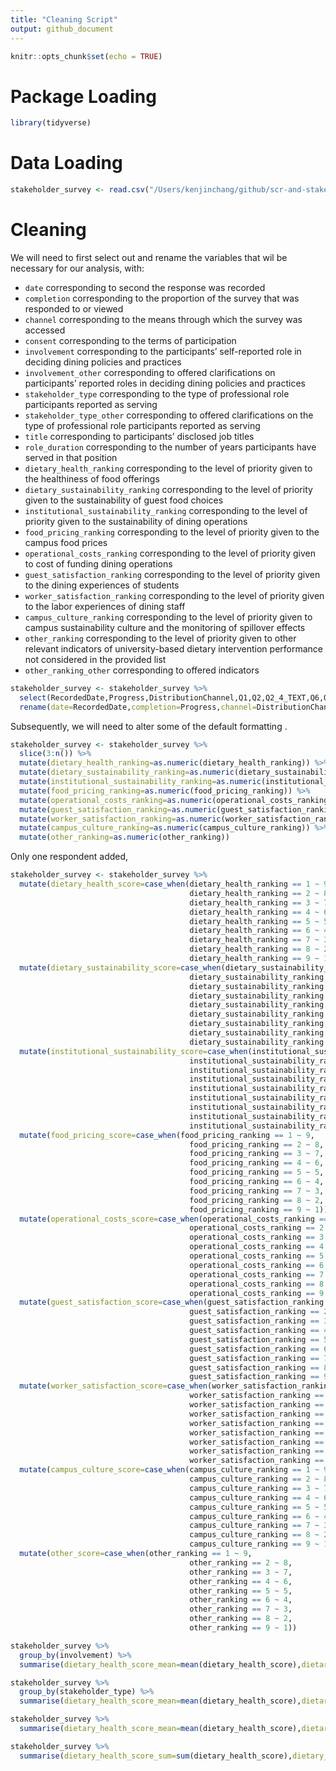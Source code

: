 ```yaml
---
title: "Cleaning Script"
output: github_document
---
```


```r
knitr::opts_chunk$set(echo = TRUE)
```

# Package Loading

```r
library(tidyverse)
```

# Data Loading

```r
stakeholder_survey <- read.csv("/Users/kenjinchang/github/scr-and-stakeholder-analysis/data/survey-data.csv")
```

# Cleaning

We will need to first select out and rename the variables that wil be necessary for our analysis, with:

* `date` corresponding to second the response was recorded
* `completion` corresponding to the proportion of the survey that was responded to or viewed
* `channel` corresponding to the means through which the survey was accessed
* `consent` corresponding to the terms of participation
* `involvement` corresponding to the participants' self-reported role in deciding dining policies and practices
* `involvement_other` corresponding to offered clarifications on participants' reported roles in deciding dining policies and practices
* `stakeholder_type` corresponding to the type of professional role participants reported as serving
* `stakeholder_type_other` corresponding to offered clarifications on the type of professional role participants reported as serving
* `title` corresponding to participants' disclosed job titles
* `role_duration` corresponding to the number of years participants have served in that position
* `dietary_health_ranking` corresponding to the level of priority given to the healthiness of food offerings
* `dietary_sustainability_ranking` corresponding to the level of priority given to the sustainability of guest food choices
* `institutional_sustainability_ranking` corresponding to the level of priority given to the sustainability of dining operations
* `food_pricing_ranking` corresponding to the level of priority given to the campus food prices
* `operational_costs_ranking` corresponding to the level of priority given to cost of funding dining operations
* `guest_satisfaction_ranking` corresponding to the level of priority given to the dining experiences of students
* `worker_satisfaction_ranking` corresponding to the level of priority given to the labor experiences of dining staff
* `campus_culture_ranking` corresponding to the level of priority given to campus sustainability culture and the monitoring of spillover effects
* `other_ranking` corresponding to the level of priority given to other relevant indicators of university-based dietary intervention performance not considered in the provided list
* `other_ranking_other` corresponding to offered indicators

```r
stakeholder_survey <- stakeholder_survey %>%
  select(RecordedDate,Progress,DistributionChannel,Q1,Q2,Q2_4_TEXT,Q6,Q6_10_TEXT,Q3,Q5_1,Q2_1,Q2_2,Q2_3,Q2_4,Q2_5,Q2_6,Q2_7,Q2_8,Q2_9,Q2_9_TEXT) %>%
  rename(date=RecordedDate,completion=Progress,channel=DistributionChannel,consent=Q1,involvement=Q2,involvement_other=Q2_4_TEXT,stakeholder_type=Q6,stakeholder_type_other=Q6_10_TEXT,title=Q3,role_duration=Q5_1,dietary_health_ranking=Q2_1,dietary_sustainability_ranking=Q2_2,institutional_sustainability_ranking=Q2_3,food_pricing_ranking=Q2_4,operational_costs_ranking=Q2_5,guest_satisfaction_ranking=Q2_6,worker_satisfaction_ranking=Q2_7,campus_culture_ranking=Q2_8,other_ranking=Q2_9,other_ranking_other=Q2_9_TEXT) 
```

Subsequently, we will need to alter some of the default formatting . 

```r
stakeholder_survey <- stakeholder_survey %>%
  slice(3:n()) %>%
  mutate(dietary_health_ranking=as.numeric(dietary_health_ranking)) %>%
  mutate(dietary_sustainability_ranking=as.numeric(dietary_sustainability_ranking)) %>%
  mutate(institutional_sustainability_ranking=as.numeric(institutional_sustainability_ranking)) %>%
  mutate(food_pricing_ranking=as.numeric(food_pricing_ranking)) %>%
  mutate(operational_costs_ranking=as.numeric(operational_costs_ranking)) %>%
  mutate(guest_satisfaction_ranking=as.numeric(guest_satisfaction_ranking)) %>%
  mutate(worker_satisfaction_ranking=as.numeric(worker_satisfaction_ranking)) %>%
  mutate(campus_culture_ranking=as.numeric(campus_culture_ranking)) %>%
  mutate(other_ranking=as.numeric(other_ranking)) 
```

Only one respondent added, 


```r
stakeholder_survey <- stakeholder_survey %>%
  mutate(dietary_health_score=case_when(dietary_health_ranking == 1 ~ 9,
                                        dietary_health_ranking == 2 ~ 8,
                                        dietary_health_ranking == 3 ~ 7,
                                        dietary_health_ranking == 4 ~ 6,
                                        dietary_health_ranking == 5 ~ 5,
                                        dietary_health_ranking == 6 ~ 4,
                                        dietary_health_ranking == 7 ~ 3,
                                        dietary_health_ranking == 8 ~ 2,
                                        dietary_health_ranking == 9 ~ 1)) %>%
  mutate(dietary_sustainability_score=case_when(dietary_sustainability_ranking == 1 ~ 9,
                                        dietary_sustainability_ranking == 2 ~ 8,
                                        dietary_sustainability_ranking == 3 ~ 7,
                                        dietary_sustainability_ranking == 4 ~ 6,
                                        dietary_sustainability_ranking == 5 ~ 5,
                                        dietary_sustainability_ranking == 6 ~ 4,
                                        dietary_sustainability_ranking == 7 ~ 3,
                                        dietary_sustainability_ranking == 8 ~ 2,
                                        dietary_sustainability_ranking == 9 ~ 1)) %>%
  mutate(institutional_sustainability_score=case_when(institutional_sustainability_ranking == 1 ~ 9,
                                        institutional_sustainability_ranking == 2 ~ 8,
                                        institutional_sustainability_ranking == 3 ~ 7,
                                        institutional_sustainability_ranking == 4 ~ 6,
                                        institutional_sustainability_ranking == 5 ~ 5,
                                        institutional_sustainability_ranking == 6 ~ 4,
                                        institutional_sustainability_ranking == 7 ~ 3,
                                        institutional_sustainability_ranking == 8 ~ 2,
                                        institutional_sustainability_ranking == 9 ~ 1)) %>%
  mutate(food_pricing_score=case_when(food_pricing_ranking == 1 ~ 9,
                                        food_pricing_ranking == 2 ~ 8,
                                        food_pricing_ranking == 3 ~ 7,
                                        food_pricing_ranking == 4 ~ 6,
                                        food_pricing_ranking == 5 ~ 5,
                                        food_pricing_ranking == 6 ~ 4,
                                        food_pricing_ranking == 7 ~ 3,
                                        food_pricing_ranking == 8 ~ 2,
                                        food_pricing_ranking == 9 ~ 1)) %>%
  mutate(operational_costs_score=case_when(operational_costs_ranking == 1 ~ 9,
                                        operational_costs_ranking == 2 ~ 8,
                                        operational_costs_ranking == 3 ~ 7,
                                        operational_costs_ranking == 4 ~ 6,
                                        operational_costs_ranking == 5 ~ 5,
                                        operational_costs_ranking == 6 ~ 4,
                                        operational_costs_ranking == 7 ~ 3,
                                        operational_costs_ranking == 8 ~ 2,
                                        operational_costs_ranking == 9 ~ 1)) %>%
  mutate(guest_satisfaction_score=case_when(guest_satisfaction_ranking == 1 ~ 9,
                                        guest_satisfaction_ranking == 2 ~ 8,
                                        guest_satisfaction_ranking == 3 ~ 7,
                                        guest_satisfaction_ranking == 4 ~ 6,
                                        guest_satisfaction_ranking == 5 ~ 5,
                                        guest_satisfaction_ranking == 6 ~ 4,
                                        guest_satisfaction_ranking == 7 ~ 3,
                                        guest_satisfaction_ranking == 8 ~ 2,
                                        guest_satisfaction_ranking == 9 ~ 1)) %>%
  mutate(worker_satisfaction_score=case_when(worker_satisfaction_ranking == 1 ~ 9,
                                        worker_satisfaction_ranking == 2 ~ 8,
                                        worker_satisfaction_ranking == 3 ~ 7,
                                        worker_satisfaction_ranking == 4 ~ 6,
                                        worker_satisfaction_ranking == 5 ~ 5,
                                        worker_satisfaction_ranking == 6 ~ 4,
                                        worker_satisfaction_ranking == 7 ~ 3,
                                        worker_satisfaction_ranking == 8 ~ 2,
                                        worker_satisfaction_ranking == 9 ~ 1)) %>%
  mutate(campus_culture_score=case_when(campus_culture_ranking == 1 ~ 9,
                                        campus_culture_ranking == 2 ~ 8,
                                        campus_culture_ranking == 3 ~ 7,
                                        campus_culture_ranking == 4 ~ 6,
                                        campus_culture_ranking == 5 ~ 5,
                                        campus_culture_ranking == 6 ~ 4,
                                        campus_culture_ranking == 7 ~ 3,
                                        campus_culture_ranking == 8 ~ 2,
                                        campus_culture_ranking == 9 ~ 1)) %>%
  mutate(other_score=case_when(other_ranking == 1 ~ 9,
                                        other_ranking == 2 ~ 8,
                                        other_ranking == 3 ~ 7,
                                        other_ranking == 4 ~ 6,
                                        other_ranking == 5 ~ 5,
                                        other_ranking == 6 ~ 4,
                                        other_ranking == 7 ~ 3,
                                        other_ranking == 8 ~ 2,
                                        other_ranking == 9 ~ 1)) 
```


```r
stakeholder_survey %>%
  group_by(involvement) %>%
  summarise(dietary_health_score_mean=mean(dietary_health_score),dietary_sustainability_score_mean=mean(dietary_sustainability_score),institutional_sustainability_score_mean=mean(institutional_sustainability_score),institutional_sustainability_score_mean=mean(institutional_sustainability_score),food_pricing_score_mean=mean(food_pricing_score),operational_costs_score_mean=mean(operational_costs_score),guest_satisfaction_score_mean=mean(guest_satisfaction_score),worker_satisfaction_score_mean=mean(worker_satisfaction_score),campus_culture_score_mean=mean(campus_culture_score),other_score_mean=mean(other_score),n=n())
```

```r
stakeholder_survey %>%
  group_by(stakeholder_type) %>%
  summarise(dietary_health_score_mean=mean(dietary_health_score),dietary_sustainability_score_mean=mean(dietary_sustainability_score),institutional_sustainability_score_mean=mean(institutional_sustainability_score),institutional_sustainability_score_mean=mean(institutional_sustainability_score),food_pricing_score_mean=mean(food_pricing_score),operational_costs_score_mean=mean(operational_costs_score),guest_satisfaction_score_mean=mean(guest_satisfaction_score),worker_satisfaction_score_mean=mean(worker_satisfaction_score),campus_culture_score_mean=mean(campus_culture_score),other_score_mean=mean(other_score),n=n())
```

```r
stakeholder_survey %>%
  summarise(dietary_health_score_mean=mean(dietary_health_score),dietary_sustainability_score_mean=mean(dietary_sustainability_score),institutional_sustainability_score_mean=mean(institutional_sustainability_score),institutional_sustainability_score_mean=mean(institutional_sustainability_score),food_pricing_score_mean=mean(food_pricing_score),operational_costs_score_mean=mean(operational_costs_score),guest_satisfaction_score_mean=mean(guest_satisfaction_score),worker_satisfaction_score_mean=mean(worker_satisfaction_score),campus_culture_score_mean=mean(campus_culture_score),other_score_mean=mean(other_score),n=n())
```
```r
stakeholder_survey %>%
  summarise(dietary_health_score_sum=sum(dietary_health_score),dietary_sustainability_score_sum=sum(dietary_sustainability_score),institutional_sustainability_score_sum=sum(institutional_sustainability_score),institutional_sustainability_score_sum=sum(institutional_sustainability_score),food_pricing_score_sum=sum(food_pricing_score),operational_costs_score_sum=sum(operational_costs_score),guest_satisfaction_score_sum=sum(guest_satisfaction_score),worker_satisfaction_score_sum=sum(worker_satisfaction_score),campus_culture_score_sum=sum(campus_culture_score),other_score_sum=sum(other_score),n=n())
```

